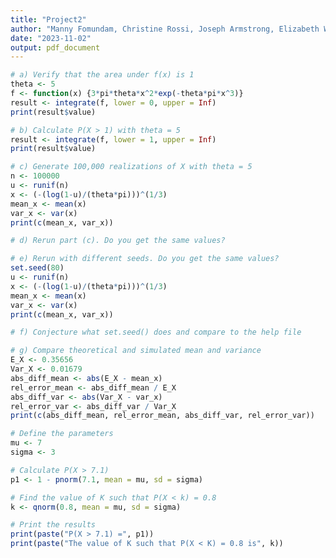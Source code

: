 ---
title: "Project2"
author: "Manny Fomundam, Christine Rossi, Joseph Armstrong, Elizabeth Walters"
date: "2023-11-02"
output: pdf_document
---

```{r Problem 1}
# a) Verify that the area under f(x) is 1
theta <- 5
f <- function(x) {3*pi*theta*x^2*exp(-theta*pi*x^3)}
result <- integrate(f, lower = 0, upper = Inf)
print(result$value)

# b) Calculate P(X > 1) with theta = 5
result <- integrate(f, lower = 1, upper = Inf)
print(result$value)

# c) Generate 100,000 realizations of X with theta = 5
n <- 100000
u <- runif(n)
x <- (-(log(1-u)/(theta*pi)))^(1/3)
mean_x <- mean(x)
var_x <- var(x)
print(c(mean_x, var_x))

# d) Rerun part (c). Do you get the same values?

# e) Rerun with different seeds. Do you get the same values?
set.seed(80)
u <- runif(n)
x <- (-(log(1-u)/(theta*pi)))^(1/3)
mean_x <- mean(x)
var_x <- var(x)
print(c(mean_x, var_x))

# f) Conjecture what set.seed() does and compare to the help file

# g) Compare theoretical and simulated mean and variance
E_X <- 0.35656
Var_X <- 0.01679
abs_diff_mean <- abs(E_X - mean_x)
rel_error_mean <- abs_diff_mean / E_X
abs_diff_var <- abs(Var_X - var_x)
rel_error_var <- abs_diff_var / Var_X
print(c(abs_diff_mean, rel_error_mean, abs_diff_var, rel_error_var))
```

```{r Problem 2}
# Define the parameters
mu <- 7
sigma <- 3

# Calculate P(X > 7.1)
p1 <- 1 - pnorm(7.1, mean = mu, sd = sigma)

# Find the value of K such that P(X < k) = 0.8
k <- qnorm(0.8, mean = mu, sd = sigma)

# Print the results
print(paste("P(X > 7.1) =", p1))
print(paste("The value of K such that P(X < K) = 0.8 is", k))
```
